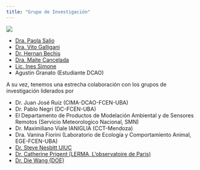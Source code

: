 ```yaml
---
title: "Grupo de Investigación"
---
```


![](images/portada2)

* [Dra. Paola Salio](salio.qmd)
* [Dra. Vito Galligani](galligani.qmd)
* [Dr. Hernan Bechis](bechis.qmd)
* [Dra. Maite Cancelada](cancelada.qmd)
* [Lic. Ines Simone](simone.qmd)
* Agustin Granato (Estudiante DCAO)

A su vez, tenemos una estrecha colaboración con los grupos de investigación liderados por

* Dr. Juan José Ruiz (CIMA-DCAO-FCEN-UBA)
* Dr. Pablo Negri (DC-FCEN-UBA)
* El Departamento de Productos de Modelación Ambiental y de Sensores Remotos (Servicio Meteorologico Nacional, SMN)
* Dr. Maximiliano Viale IANIGLIA (CCT-Mendoza)
* Dra. Vanina Fiorini (Laboratorio de Ecología y Comportamiento Animal, EGE-FCEN-UBA)
* [Dr. Steve Nesbitt UIUC](https://swnesbitt.com)
* [Dr. Catherine Prigent (LERMA, L’observatoire de Paris)](http://aramis.obspm.fr/~prigent/publication.html)
* [Dr. Die Wang (DOE)](https://www.bnl.gov/staff/diewang)

